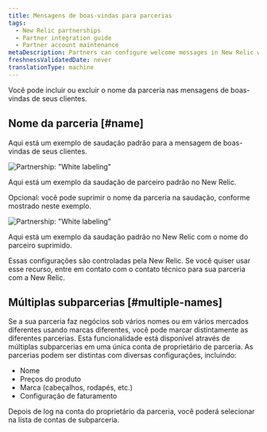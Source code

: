 ```yaml
---
title: Mensagens de boas-vindas para parcerias
tags:
  - New Relic partnerships
  - Partner integration guide
  - Partner account maintenance
metaDescription: Partners can configure welcome messages in New Relic with the partnership name or other branding.
freshnessValidatedDate: never
translationType: machine
---
```




Você pode incluir ou excluir o nome da parceria nas mensagens de boas-vindas de seus clientes.

## Nome da parceria [#name]

Aqui está um exemplo de saudação padrão para a mensagem de boas-vindas de seus clientes.

<img
  title="Partnership: &quot;White labeling&quot;"
  alt="Partnership: &quot;White labeling&quot;"
  src={partnershipsWelcomeScreen}
/>

<figcaption>
  Aqui está um exemplo da saudação de parceiro padrão no New Relic.
</figcaption>

Opcional: você pode suprimir o nome da parceria na saudação, conforme mostrado neste exemplo.

<img
  title="Partnership: &quot;White labeling&quot;"
  alt="Partnership: &quot;White labeling&quot;"
  src={partnershipsWelcomeScreenSuppress}
/>

<figcaption>
  Aqui está um exemplo da saudação padrão no New Relic com o nome do parceiro suprimido.
</figcaption>

Essas configurações são controladas pela New Relic. Se você quiser usar esse recurso, entre em contato com o contato técnico para sua parceria com a New Relic.

## Múltiplas subparcerias [#multiple-names]

Se a sua parceria faz negócios sob vários nomes ou em vários mercados diferentes usando marcas diferentes, você pode marcar distintamente as diferentes parcerias. Esta funcionalidade está disponível através de múltiplas subparcerias em uma única conta de proprietário de parceria. As parcerias podem ser distintas com diversas configurações, incluindo:

* Nome
* Preços do produto
* Marca (cabeçalhos, rodapés, etc.)
* Configuração de faturamento

Depois de log na conta do proprietário da parceria, você poderá selecionar na lista de contas de subparceria.